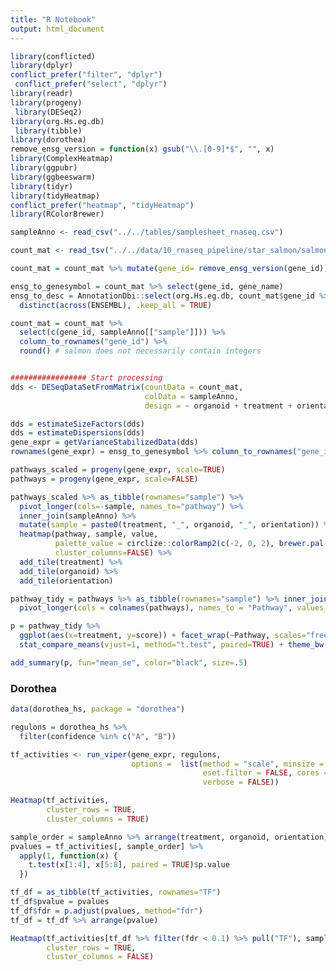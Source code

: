 ```yaml
---
title: "R Notebook"
output: html_document 
---
```



```r
library(conflicted)
library(dplyr)
conflict_prefer("filter", "dplyr")
 conflict_prefer("select", "dplyr")
library(readr)
library(progeny)
 library(DESeq2)
library(org.Hs.eg.db)
 library(tibble)
library(dorothea)
remove_ensg_version = function(x) gsub("\\.[0-9]*$", "", x)
library(ComplexHeatmap)
library(ggpubr)
library(ggbeeswarm)
library(tidyr)
library(tidyHeatmap)
conflict_prefer("heatmap", "tidyHeatmap")
library(RColorBrewer)
```

```r
sampleAnno <- read_csv("../../tables/samplesheet_rnaseq.csv")

count_mat <- read_tsv("../../data/10_rnaseq_pipeline/star_salmon/salmon.merged.gene_counts.tsv")

count_mat = count_mat %>% mutate(gene_id= remove_ensg_version(gene_id))

ensg_to_genesymbol = count_mat %>% select(gene_id, gene_name)
ensg_to_desc = AnnotationDbi::select(org.Hs.eg.db, count_mat$gene_id %>% unique(), keytype = "ENSEMBL", columns = c("GENENAME")) %>%
  distinct(across(ENSEMBL), .keep_all = TRUE)

count_mat = count_mat %>%
  select(c(gene_id, sampleAnno[["sample"]])) %>%
  column_to_rownames("gene_id") %>%
  round() # salmon does not necessarily contain integers


################# Start processing
dds <- DESeqDataSetFromMatrix(countData = count_mat,
                              colData = sampleAnno,
                              design = ~ organoid + treatment + orientation)

```


```r
dds = estimateSizeFactors(dds)
dds = estimateDispersions(dds)
gene_expr = getVarianceStabilizedData(dds)
rownames(gene_expr) = ensg_to_genesymbol %>% column_to_rownames("gene_id") %>% .[rownames(gene_expr), ]
```

```r
pathways_scaled = progeny(gene_expr, scale=TRUE)
pathways = progeny(gene_expr, scale=FALSE)

pathways_scaled %>% as_tibble(rownames="sample") %>% 
  pivot_longer(cols=-sample, names_to="pathway") %>%
  inner_join(sampleAnno) %>%
  mutate(sample = paste0(treatment, "_", organoid, "_", orientation)) %>% 
  heatmap(pathway, sample, value,
          palette_value = circlize::colorRamp2(c(-2, 0, 2), brewer.pal(n=5, name="RdBu")[c(5,3,1)]),
          cluster_columns=FALSE) %>%
  add_tile(treatment) %>% 
  add_tile(organoid) %>% 
  add_tile(orientation)

```

```r
pathway_tidy = pathways %>% as_tibble(rownames="sample") %>% inner_join(sampleAnno %>% select(-fastq_1, -fastq_2)) %>%
  pivot_longer(cols = colnames(pathways), names_to = "Pathway", values_to="score")

p = pathway_tidy %>% 
  ggplot(aes(x=treatment, y=score)) + facet_wrap(~Pathway, scales="free_y", ncol=4) + geom_quasirandom(aes(color=paste0(organoid, "/", orientation))) + 
  stat_compare_means(vjust=1, method="t.test", paired=TRUE) + theme_bw() 

add_summary(p, fun="mean_se", color="black", size=.5)

```


### Dorothea
```r
data(dorothea_hs, package = "dorothea")

regulons = dorothea_hs %>%
  filter(confidence %in% c("A", "B"))

tf_activities <- run_viper(gene_expr, regulons, 
                           options =  list(method = "scale", minsize = 4, 
                                           eset.filter = FALSE, cores = 1, 
                                           verbose = FALSE))
```

```r
Heatmap(tf_activities,
        cluster_rows = TRUE,
        cluster_columns = TRUE)
```

```r
sample_order = sampleAnno %>% arrange(treatment, organoid, orientation) %>% pull("sample")
pvalues = tf_activities[, sample_order] %>% 
  apply(1, function(x) {
    t.test(x[1:4], x[5:8], paired = TRUE)$p.value
  }) 

tf_df = as_tibble(tf_activities, rownames="TF")
tf_df$pvalue = pvalues
tf_df$fdr = p.adjust(pvalues, method="fdr")
tf_df = tf_df %>% arrange(pvalue)
```


```r
Heatmap(tf_activities[tf_df %>% filter(fdr < 0.1) %>% pull("TF"), sample_order],
        cluster_rows = TRUE,
        cluster_columns = FALSE)
```
